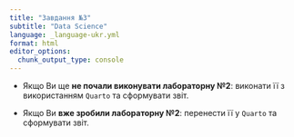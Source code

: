 ```yaml
---
title: "Завдання №3"
subtitle: "Data Science"
language: _language-ukr.yml
format: html
editor_options: 
  chunk_output_type: console
---
```


- Якщо Ви ще **не почали виконувати лабораторну №2**: виконати її з використанням `Quarto` та сформувати звіт.

- Якщо Ви **вже зробили лабораторну №2**: перенести її у `Quarto` та сформувати звіт.